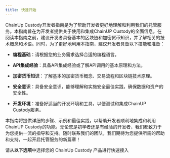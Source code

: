 ---
title: 快速开始
---

ChainUp Custody开发者指南是为了帮助开发者更好地理解和利用我们的托管服务。本指南旨在为开发者提供关于使用和集成ChainUP Custody的全面信息。在阅读本指南之前，建议开发者具备基本的区块链和加密货币知识，并了解相关的技术概念和术语。同时，为了更好地利用本指南，建议开发者具备以下技能和准备：


* **编程基础**：请根据您的业务需求选择合适的编程语言。

* **API集成经验**：具备API集成经验或了解API调用的基本原理和方法。

* **加密货币知识**：了解基本的加密货币概念、交易流程和区块链技术原理。

* **安全意识**：具备安全意识，能够理解和实施安全最佳实践，确保数据和资产的安全性。

* **开发环境**：准备好适当的开发环境和工具，以便测试和集成ChainUP Custody服务。



本指南将提供详细的步骤、示例和最佳实践，以帮助开发者顺利地集成和利用ChainUP Custody的功能。无论您是初学者还是有经验的开发者，我们都致力于为您提供一流的指导和支持。随时联系我们的团队，我们期待为您提供所需的帮助和支持，一起开启托管服务的新篇章！

请从**以下选项**中选择您的 ChainUp Custody 产品进行快速接入


<CardGroup cols={3}>
  <Card title="MPC钱包" href="/quick-start/mpc-wallet/download-app"></Card>
  <Card title="统一托管" href="/quick-start/joint-custody/download-app"></Card>
  <Card title="合规托管" href="/quick-start/compliance-custody-joint/open-joint"></Card>
</CardGroup>